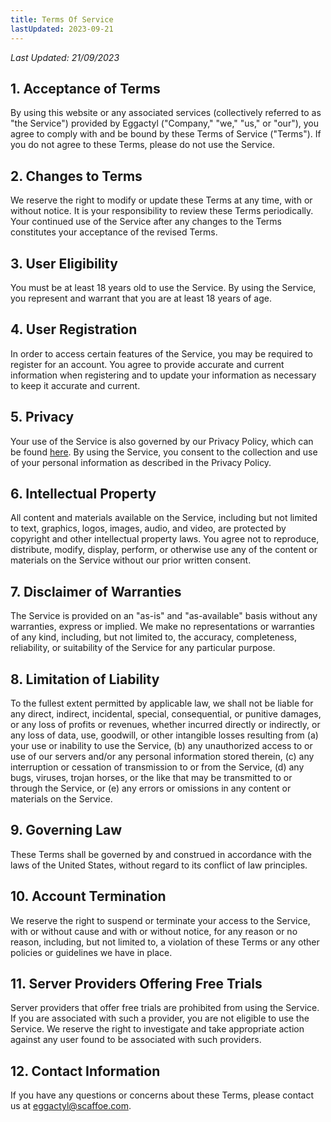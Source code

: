 ```yaml
--- 
title: Terms Of Service
lastUpdated: 2023-09-21
---
```

*Last Updated: 21/09/2023*

## 1. Acceptance of Terms

By using this website or any associated services (collectively referred to as "the Service") provided by Eggactyl ("Company," "we," "us," or "our"), you agree to comply with and be bound by these Terms of Service ("Terms"). If you do not agree to these Terms, please do not use the Service.

## 2. Changes to Terms

We reserve the right to modify or update these Terms at any time, with or without notice. It is your responsibility to review these Terms periodically. Your continued use of the Service after any changes to the Terms constitutes your acceptance of the revised Terms.

## 3. User Eligibility

You must be at least 18 years old to use the Service. By using the Service, you represent and warrant that you are at least 18 years of age.

## 4. User Registration

In order to access certain features of the Service, you may be required to register for an account. You agree to provide accurate and current information when registering and to update your information as necessary to keep it accurate and current.

## 5. Privacy

Your use of the Service is also governed by our Privacy Policy, which can be found [here](/legal/privacy). By using the Service, you consent to the collection and use of your personal information as described in the Privacy Policy.

## 6. Intellectual Property

All content and materials available on the Service, including but not limited to text, graphics, logos, images, audio, and video, are protected by copyright and other intellectual property laws. You agree not to reproduce, distribute, modify, display, perform, or otherwise use any of the content or materials on the Service without our prior written consent.

## 7. Disclaimer of Warranties

The Service is provided on an "as-is" and "as-available" basis without any warranties, express or implied. We make no representations or warranties of any kind, including, but not limited to, the accuracy, completeness, reliability, or suitability of the Service for any particular purpose.

## 8. Limitation of Liability

To the fullest extent permitted by applicable law, we shall not be liable for any direct, indirect, incidental, special, consequential, or punitive damages, or any loss of profits or revenues, whether incurred directly or indirectly, or any loss of data, use, goodwill, or other intangible losses resulting from (a) your use or inability to use the Service, (b) any unauthorized access to or use of our servers and/or any personal information stored therein, (c) any interruption or cessation of transmission to or from the Service, (d) any bugs, viruses, trojan horses, or the like that may be transmitted to or through the Service, or (e) any errors or omissions in any content or materials on the Service.

## 9. Governing Law

These Terms shall be governed by and construed in accordance with the laws of the United States, without regard to its conflict of law principles.

## 10. Account Termination

We reserve the right to suspend or terminate your access to the Service, with or without cause and with or without notice, for any reason or no reason, including, but not limited to, a violation of these Terms or any other policies or guidelines we have in place.

## 11. Server Providers Offering Free Trials

Server providers that offer free trials are prohibited from using the Service. If you are associated with such a provider, you are not eligible to use the Service. We reserve the right to investigate and take appropriate action against any user found to be associated with such providers.

## 12. Contact Information

If you have any questions or concerns about these Terms, please contact us at eggactyl@scaffoe.com.